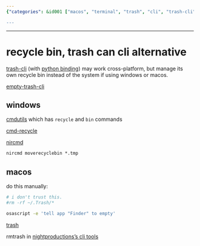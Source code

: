 ```yaml
---
{"categories": &id001 ["macos", "terminal", "trash", "cli", "trash-cli", "cmdutils", "cmd-recycle"], "category": "Trash Management", "date": "2023-08-19 18:09:18", "description": "Learn how to empty the trash on MacOS using a terminal and discover an alternative cross-platform CLI tool called 'trash-cli' for managing your personal recycle bin. Additionally, explore other related tools such as cmdutils, cmd-recycle, and nircmd for Windows.", "tags": *id001, "title": "recycle bin, trash can cli alternative"}

---
```


------

# recycle bin, trash can cli alternative

[trash-cli](https://github.com/sindresorhus/trash) (with [python binding](https://github.com/sindresorhus/trash-cli)) may work cross-platform, but manage its own recycle bin instead of the system if using windows or macos.

[empty-trash-cli](https://github.com/sindresorhus/empty-trash-cli)

## windows

[cmdutils](http://www.maddogsw.com/cmdutils/) which has `recycle` and `bin` commands

[cmd-recycle](https://github.com/kizzx2/cmd-recycle/)

[nircmd](http://www.nirsoft.net/utils/nircmd.html)

```cmd
nircmd moverecyclebin *.tmp
```

## macos

do this manually:

```bash
# i don't trust this.
#rm -rf ~/.Trash/*

osascript -e 'tell app "Finder" to empty' 
```

[trash](https://hasseg.org/trash/)

rmtrash in [nightproductions's cli tools](http://www.nightproductions.net/cli.htm)

